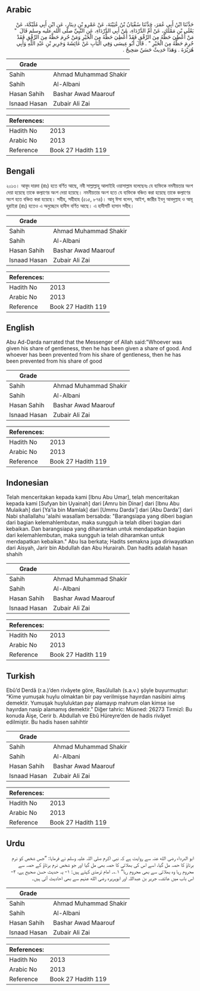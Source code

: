 ## Arabic


<div dir="rtl" lang="ar" style={{fontSize:'larger',backgroundColor:'#f8f9fa',padding:20}}>
حَدَّثَنَا ابْنُ أَبِي عُمَرَ، حَدَّثَنَا سُفْيَانُ بْنُ عُيَيْنَةَ، عَنْ عَمْرِو بْنِ دِينَارٍ، عَنِ ابْنِ أَبِي مُلَيْكَةَ، عَنْ يَعْلَى بْنِ مَمْلَكٍ، عَنْ أُمِّ الدَّرْدَاءِ، عَنْ أَبِي الدَّرْدَاءِ، عَنِ النَّبِيِّ صلى الله عليه وسلم قَالَ ‏ "‏ مَنْ أُعْطِيَ حَظَّهُ مِنَ الرِّفْقِ فَقَدْ أُعْطِيَ حَظَّهُ مِنَ الْخَيْرِ وَمَنْ حُرِمَ حَظَّهُ مِنَ الرِّفْقِ فَقَدْ حُرِمَ حَظَّهُ مِنَ الْخَيْرِ ‏"‏ ‏.‏ قَالَ أَبُو عِيسَى وَفِي الْبَابِ عَنْ عَائِشَةَ وَجَرِيرِ بْنِ عَبْدِ اللَّهِ وَأَبِي هُرَيْرَةَ ‏.‏ وَهَذَا حَدِيثٌ حَسَنٌ صَحِيحٌ ‏.‏
</div>
<div style={{backgroundColor:'#f8f9fa',padding:20, marginBottom: 10}}><table> <thead> <tr> <th>Grade</th> <th></th> </tr> </thead> <tbody> <tr><td>Sahih</td><td>Ahmad Muhammad Shakir</td></tr><tr><td>Sahih</td><td>Al-Albani</td></tr><tr><td>Hasan Sahih</td><td>Bashar Awad Maarouf</td></tr><tr><td>Isnaad Hasan</td><td>Zubair Ali Zai</td></tr></tbody></table><table> <thead> <tr> <th>References:</th> <th></th> </tr> </thead> <tbody><tr><td>Hadith No</td><td>2013</td></tr><tr><td>Arabic No</td><td>2013</td></tr><tr><td>Reference</td><td>Book 27 Hadith 119</td></tr></tbody></table></div>

## Bengali


<div dir="ltr" lang="bn" style={{fontSize:'larger',backgroundColor:'#f8f9fa',padding:20}}>
২০১৩। আবূদ দারদা (রাঃ) হতে বর্ণিত আছে, নবী সাল্লাল্লাহু আলাইহি ওয়াসাল্লাম বলেছেনঃ যে ব্যক্তিকে নমনীয়তার অংশ দেয়া হয়েছে তাকে কল্যাণের অংশ দেয়া হয়েছে। নমনীয়তার অংশ হতে যে ব্যক্তিকে বঞ্চিত করা হয়েছে তাকে কল্যাণের অংশ হতে বঞ্চিত করা হয়েছে। সহীহ, সহীহাহ (৫১৫, ৮৭৪)। আবূ ঈসা বলেন, আইশ, জারীর ইবনু আবদুল্লাহ ও আবূ হুরাইরা (রাঃ) হতেও এ অনুচ্ছেদে হাদীস বর্ণিত আছে। এ হাদীসটি হাসান সহীহ।
</div>
<div style={{backgroundColor:'#f8f9fa',padding:20, marginBottom: 10}}><table> <thead> <tr> <th>Grade</th> <th></th> </tr> </thead> <tbody> <tr><td>Sahih</td><td>Ahmad Muhammad Shakir</td></tr><tr><td>Sahih</td><td>Al-Albani</td></tr><tr><td>Hasan Sahih</td><td>Bashar Awad Maarouf</td></tr><tr><td>Isnaad Hasan</td><td>Zubair Ali Zai</td></tr></tbody></table><table> <thead> <tr> <th>References:</th> <th></th> </tr> </thead> <tbody><tr><td>Hadith No</td><td>2013</td></tr><tr><td>Arabic No</td><td>2013</td></tr><tr><td>Reference</td><td>Book 27 Hadith 119</td></tr></tbody></table></div>

## English


<div dir="ltr" lang="en" style={{fontSize:'larger',backgroundColor:'#f8f9fa',padding:20}}>
Abu Ad-Darda narrated that the Messenger of Allah said:"Whoever was given his share of gentleness, then he has been given a share of good. And whoever has been prevented from his share of gentleness, then he has been prevented from his share of good
</div>
<div style={{backgroundColor:'#f8f9fa',padding:20, marginBottom: 10}}><table> <thead> <tr> <th>Grade</th> <th></th> </tr> </thead> <tbody> <tr><td>Sahih</td><td>Ahmad Muhammad Shakir</td></tr><tr><td>Sahih</td><td>Al-Albani</td></tr><tr><td>Hasan Sahih</td><td>Bashar Awad Maarouf</td></tr><tr><td>Isnaad Hasan</td><td>Zubair Ali Zai</td></tr></tbody></table><table> <thead> <tr> <th>References:</th> <th></th> </tr> </thead> <tbody><tr><td>Hadith No</td><td>2013</td></tr><tr><td>Arabic No</td><td>2013</td></tr><tr><td>Reference</td><td>Book 27 Hadith 119</td></tr></tbody></table></div>

## Indonesian


<div dir="ltr" lang="id" style={{fontSize:'larger',backgroundColor:'#f8f9fa',padding:20}}>
Telah menceritakan kepada kami [Ibnu Abu Umar], telah menceritakan kepada kami [Sufyan bin Uyainah] dari [Amru bin Dinar] dari [Ibnu Abu Mulaikah] dari [Ya'la bin Mamlak] dari [Ummu Darda'] dari [Abu Darda'] dari Nabi shallallahu 'alaihi wasallam bersabda: "Barangsiapa yang diberi bagian dari bagian kelemahlembutan, maka sungguh ia telah diberi bagian dari kebaikan. Dan barangsiapa yang diharamkan untuk mendapatkan bagian dari kelemahlembutan, maka sungguh ia telah diharamkan untuk mendapatkan kebaikan." Abu Isa berkata; Hadits semakna juga diriwayatkan dari Aisyah, Jarir bin Abdullah dan Abu Hurairah. Dan hadits adalah hasan shahih
</div>
<div style={{backgroundColor:'#f8f9fa',padding:20, marginBottom: 10}}><table> <thead> <tr> <th>Grade</th> <th></th> </tr> </thead> <tbody> <tr><td>Sahih</td><td>Ahmad Muhammad Shakir</td></tr><tr><td>Sahih</td><td>Al-Albani</td></tr><tr><td>Hasan Sahih</td><td>Bashar Awad Maarouf</td></tr><tr><td>Isnaad Hasan</td><td>Zubair Ali Zai</td></tr></tbody></table><table> <thead> <tr> <th>References:</th> <th></th> </tr> </thead> <tbody><tr><td>Hadith No</td><td>2013</td></tr><tr><td>Arabic No</td><td>2013</td></tr><tr><td>Reference</td><td>Book 27 Hadith 119</td></tr></tbody></table></div>

## Turkish


<div dir="ltr" lang="tr" style={{fontSize:'larger',backgroundColor:'#f8f9fa',padding:20}}>
Ebû’d Derdâ (r.a.)’den rivâyete göre, Rasûlullah (s.a.v.) şöyle buyurmuştur: “Kime yumuşak huylu olmaktan bir pay verilmişse hayırdan nasibini almış demektir. Yumuşak huyluluktan pay alamayıp mahrum olan kimse ise hayırdan nasip alamamış demektir.” Diğer tahric: Müsned: 26273 Tirmizî: Bu konuda Âişe, Cerir b. Abdullah ve Ebû Hüreyre’den de hadis rivâyet edilmiştir. Bu hadis hasen sahihtir
</div>
<div style={{backgroundColor:'#f8f9fa',padding:20, marginBottom: 10}}><table> <thead> <tr> <th>Grade</th> <th></th> </tr> </thead> <tbody> <tr><td>Sahih</td><td>Ahmad Muhammad Shakir</td></tr><tr><td>Sahih</td><td>Al-Albani</td></tr><tr><td>Hasan Sahih</td><td>Bashar Awad Maarouf</td></tr><tr><td>Isnaad Hasan</td><td>Zubair Ali Zai</td></tr></tbody></table><table> <thead> <tr> <th>References:</th> <th></th> </tr> </thead> <tbody><tr><td>Hadith No</td><td>2013</td></tr><tr><td>Arabic No</td><td>2013</td></tr><tr><td>Reference</td><td>Book 27 Hadith 119</td></tr></tbody></table></div>

## Urdu


<div dir="rtl" lang="ur" style={{fontSize:'larger',backgroundColor:'#f8f9fa',padding:20}}>
ابو الدرداء رضی الله عنہ سے روایت ہے کہ نبی اکرم صلی اللہ علیہ وسلم نے فرمایا: ”جس شخص کو نرم برتاؤ کا حصہ مل گیا، اسے اس کی بھلائی کا حصہ بھی مل گیا اور جو شخص نرم برتاؤ کے حصہ سے محروم رہا وہ بھلائی سے بھی محروم رہا“ ۱؎۔ امام ترمذی کہتے ہیں: ۱- یہ حدیث حسن صحیح ہے، ۲- اس باب میں عائشہ، جریر بن عبداللہ اور ابوہریرہ رضی الله عنہم سے بھی احادیث آئی ہیں۔
</div>
<div style={{backgroundColor:'#f8f9fa',padding:20, marginBottom: 10}}><table> <thead> <tr> <th>Grade</th> <th></th> </tr> </thead> <tbody> <tr><td>Sahih</td><td>Ahmad Muhammad Shakir</td></tr><tr><td>Sahih</td><td>Al-Albani</td></tr><tr><td>Hasan Sahih</td><td>Bashar Awad Maarouf</td></tr><tr><td>Isnaad Hasan</td><td>Zubair Ali Zai</td></tr></tbody></table><table> <thead> <tr> <th>References:</th> <th></th> </tr> </thead> <tbody><tr><td>Hadith No</td><td>2013</td></tr><tr><td>Arabic No</td><td>2013</td></tr><tr><td>Reference</td><td>Book 27 Hadith 119</td></tr></tbody></table></div>